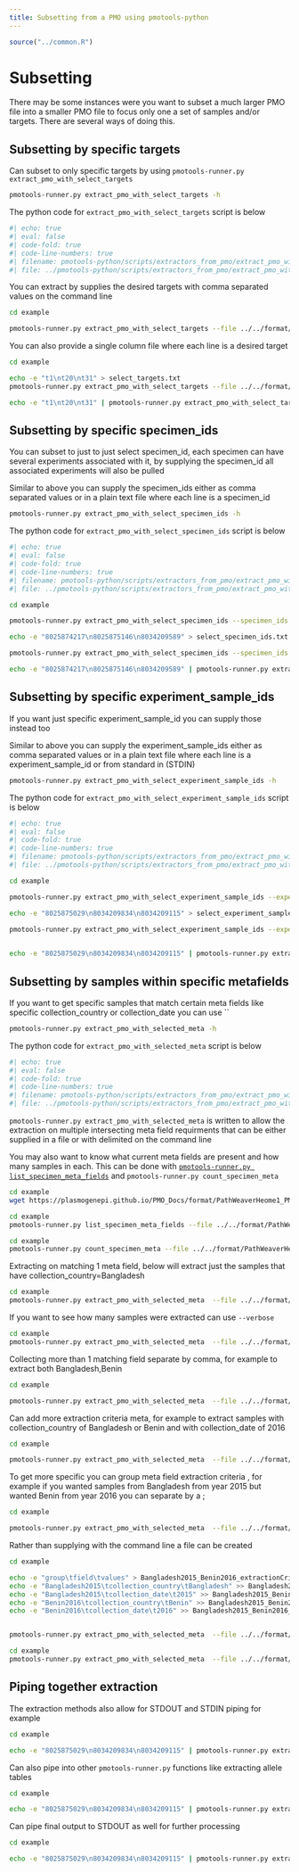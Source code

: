 ```yaml
---
title: Subsetting from a PMO using pmotools-python
---
```


```r
source("../common.R")
```

# Subsetting 

There may be some instances were you want to subset a much larger PMO file into a smaller PMO file to focus only one a set of samples and/or targets. There are several ways of doing this. 


## Subsetting by specific targets  

Can subset to only specific targets by using `pmotools-runner.py extract_pmo_with_select_targets`

```bash
pmotools-runner.py extract_pmo_with_select_targets -h
```

The python code for `extract_pmo_with_select_targets` script is below

```python
#| echo: true
#| eval: false
#| code-fold: true
#| code-line-numbers: true
#| filename: pmotools-python/scripts/extractors_from_pmo/extract_pmo_with_select_targets.py
#| file: ../pmotools-python/scripts/extractors_from_pmo/extract_pmo_with_select_targets.py
```



You can extract by supplies the desired targets with comma separated values on the command line 
```bash
cd example 

pmotools-runner.py extract_pmo_with_select_targets --file ../../format/moz2018_PMO.json.gz --targets t1,t20,t31  --output t1_t20_t31_moz2018_PMO.json.gz --overwrite
```

You can also provide a single column file where each line is a desired target 
```bash
cd example 

echo -e "t1\nt20\nt31" > select_targets.txt 
pmotools-runner.py extract_pmo_with_select_targets --file ../../format/moz2018_PMO.json.gz --targets select_targets.txt  --output t1_t20_t31_moz2018_PMO.json.gz --overwrite

echo -e "t1\nt20\nt31" | pmotools-runner.py extract_pmo_with_select_targets --file ../../format/moz2018_PMO.json.gz --targets STDIN --output t1_t20_t31_moz2018_PMO.json.gz --overwrite

```


## Subsetting by specific specimen_ids 

You can subset to just to just select specimen_id, each specimen can have several experiments associated with it, by supplying the specimen_id all associated experiments will also be pulled 

Similar to above you can supply the specimen_ids either as comma separated values or in a plain text file where each line is a specimen_id

```bash
pmotools-runner.py extract_pmo_with_select_specimen_ids -h
```

The python code for `extract_pmo_with_select_specimen_ids` script is below

```python
#| echo: true
#| eval: false
#| code-fold: true
#| code-line-numbers: true
#| filename: pmotools-python/scripts/extractors_from_pmo/extract_pmo_with_select_specimen_ids.py
#| file: ../pmotools-python/scripts/extractors_from_pmo/extract_pmo_with_select_specimen_ids.py
```

```bash
cd example 

pmotools-runner.py extract_pmo_with_select_specimen_ids --specimen_ids 8025874217,8025875146,8034209589 --file ../../format/moz2018_PMO.json.gz --output 8025874217_8025875146_8034209589_moz2018_PMO.json.gz --overwrite

echo -e "8025874217\n8025875146\n8034209589" > select_specimen_ids.txt 

pmotools-runner.py extract_pmo_with_select_specimen_ids --specimen_ids select_specimen_ids.txt --file ../../format/moz2018_PMO.json.gz --output 8025874217_8025875146_8034209589_moz2018_PMO.json.gz --overwrite

echo -e "8025874217\n8025875146\n8034209589" | pmotools-runner.py extract_pmo_with_select_specimen_ids --specimen_ids STDIN --file ../../format/moz2018_PMO.json.gz --output 8025874217_8025875146_8034209589_moz2018_PMO.json.gz --overwrite
```

## Subsetting by specific experiment_sample_ids 

If you want just specific experiment_sample_id you can supply those instead too  

Similar to above you can supply the experiment_sample_ids either as comma separated values or in a plain text file where each line is a experiment_sample_id or from standard in (STDIN)

```bash
pmotools-runner.py extract_pmo_with_select_experiment_sample_ids -h
```

The python code for `extract_pmo_with_select_experiment_sample_ids` script is below

```python
#| echo: true
#| eval: false
#| code-fold: true
#| code-line-numbers: true
#| filename: pmotools-python/scripts/extractors_from_pmo/extract_pmo_with_select_experiment_sample_ids.py
#| file: ../pmotools-python/scripts/extractors_from_pmo/extract_pmo_with_select_experiment_sample_ids.py
```

```bash
cd example 

pmotools-runner.py extract_pmo_with_select_experiment_sample_ids --experiment_sample_ids 8025875029,8034209834,8034209115 --file ../../format/moz2018_PMO.json.gz --output 8025875029_8034209834_8034209115_moz2018_PMO.json.gz --overwrite

echo -e "8025875029\n8034209834\n8034209115" > select_experiment_sample_ids.txt 
  
pmotools-runner.py extract_pmo_with_select_experiment_sample_ids --experiment_sample_ids select_experiment_sample_ids.txt --file ../../format/moz2018_PMO.json.gz --output 8025875029_8034209834_8034209115_moz2018_PMO.json.gz --overwrite


echo -e "8025875029\n8034209834\n8034209115" | pmotools-runner.py extract_pmo_with_select_experiment_sample_ids --experiment_sample_ids STDIN --file ../../format/moz2018_PMO.json.gz --output 8025875029_8034209834_8034209115_moz2018_PMO.json.gz --overwrite
```


## Subsetting by samples within specific metafields  

If you want to get specific samples that match certain meta fields like specific collection_country or collection_date you can use ``

```bash
pmotools-runner.py extract_pmo_with_selected_meta -h 
```

The python code for `extract_pmo_with_selected_meta` script is below

```python
#| echo: true
#| eval: false
#| code-fold: true
#| code-line-numbers: true
#| filename: pmotools-python/scripts/extractors_from_pmo/extract_pmo_with_selected_meta.py
#| file: ../pmotools-python/scripts/extractors_from_pmo/extract_pmo_with_selected_meta.py
```

`pmotools-runner.py extract_pmo_with_selected_meta` is written to allow the extraction on multiple intersecting meta field requirments that can be either supplied in a file or with delimited on the command line 

You may also want to know what current meta fields are present and how many samples in each. This can be done with [`pmotools-runner.py list_specimen_meta_fields`](getting_basic_info_from_pmo.qmd#list_specimen_meta_fields) and `pmotools-runner.py count_specimen_meta`

```bash
cd example 
wget https://plasmogenepi.github.io/PMO_Docs/format/PathWeaverHeome1_PMO.json.gz

```

```bash
cd example 
pmotools-runner.py list_specimen_meta_fields --file ../../format/PathWeaverHeome1_PMO.json.gz

```

```bash
cd example 
pmotools-runner.py count_specimen_meta --file ../../format/PathWeaverHeome1_PMO.json.gz  --meta_fields collection_country,collection_date | head -20

```


Extracting on matching 1 meta field, below will extract just the samples that have collection_country=Bangladesh

```bash
cd example 
pmotools-runner.py extract_pmo_with_selected_meta  --file ../../format/PathWeaverHeome1_PMO.json.gz --metaFieldsValues "collection_country=Bangladesh" --output Bangladesh_moz2018_PMO.json.gz   --overwrite

```

If you want to see how many samples were extracted can use `--verbose`

```bash
cd example 
pmotools-runner.py extract_pmo_with_selected_meta  --file ../../format/PathWeaverHeome1_PMO.json.gz --metaFieldsValues "collection_country=Bangladesh" --output Bangladesh_moz2018_PMO.json.gz   --overwrite --verbose

```

Collecting more than 1 matching field separate by comma, for example to extract both Bangladesh,Benin

```bash
cd example 

pmotools-runner.py extract_pmo_with_selected_meta  --file ../../format/PathWeaverHeome1_PMO.json.gz --metaFieldsValues "collection_country=Bangladesh,Benin" --output Bangladesh_Benin_moz2018_PMO.json.gz   --overwrite --verbose 

```

Can add more extraction criteria meta, for example to extract samples with collection_country of Bangladesh or Benin and with collection_date of 2016 

```bash
cd example 

pmotools-runner.py extract_pmo_with_selected_meta  --file ../../format/PathWeaverHeome1_PMO.json.gz --metaFieldsValues "collection_country=Bangladesh,Benin:collection_date=2016" --output Bangladesh_Benin_2016_moz2018_PMO.json.gz   --overwrite --verbose 

```

To get more specific you can group meta field extraction criteria , for example if you wanted samples from Bangladesh from year 2015 but wanted Benin from year 2016 you can separate by a ; 

```bash
cd example 

pmotools-runner.py extract_pmo_with_selected_meta  --file ../../format/PathWeaverHeome1_PMO.json.gz --metaFieldsValues "collection_country=Bangladesh:collection_date=2015;collection_country=Benin:collection_date=2016" --output Bangladesh2015_Benin2016_moz2018_PMO.json.gz   --overwrite --verbose 

```


Rather than supplying with the command line a file can be created 

```bash
cd example 

echo -e "group\tfield\tvalues" > Bangladesh2015_Benin2016_extractionCriteria.tsv 
echo -e "Bangladesh2015\tcollection_country\tBangladesh" >> Bangladesh2015_Benin2016_extractionCriteria.tsv 
echo -e "Bangladesh2015\tcollection_date\t2015" >> Bangladesh2015_Benin2016_extractionCriteria.tsv 
echo -e "Benin2016\tcollection_country\tBenin" >> Bangladesh2015_Benin2016_extractionCriteria.tsv 
echo -e "Benin2016\tcollection_date\t2016" >> Bangladesh2015_Benin2016_extractionCriteria.tsv 


pmotools-runner.py extract_pmo_with_selected_meta  --file ../../format/PathWeaverHeome1_PMO.json.gz --metaFieldsValues Bangladesh2015_Benin2016_extractionCriteria.tsv --output Bangladesh2015_Benin2016_moz2018_PMO.json.gz   --overwrite --verbose 

```



```bash
cd example 
pmotools-runner.py extract_pmo_with_selected_meta  --file ../../format/moz2018_PMO.json.gz --metaFieldsValues "collection_country=Mozambique:geo_admin3=Inhassoro;collection_country=Mozambique:geo_admin3=Mandlakazi,Namaacha" --output Mozambique_moz2018_PMO.json.gz  --verbose  --overwrite

```



## Piping together extraction 

The extraction methods also allow for STDOUT and STDIN piping for example  
```bash
cd example 

echo -e "8025875029\n8034209834\n8034209115" | pmotools-runner.py extract_pmo_with_select_experiment_sample_ids --experiment_sample_ids STDIN --file ../../format/moz2018_PMO.json.gz --output STDOUT | pmotools-runner.py extract_pmo_with_select_targets --file STDIN --targets t1,t20,t31  --output t1_t20_t31_8025875029_8034209834_8034209115_moz2018_PMO.json.gz --overwrite

```

Can also pipe into other `pmotools-runner.py` functions like extracting allele tables 

```bash
cd example 

echo -e "8025875029\n8034209834\n8034209115" | pmotools-runner.py extract_pmo_with_select_experiment_sample_ids --experiment_sample_ids STDIN --file ../../format/moz2018_PMO.json.gz --output STDOUT | pmotools-runner.py extract_pmo_with_select_targets --file STDIN --targets t1,t20,t31  --output STDOUT | pmotools-runner.py extract_allele_table --file STDIN --bioid Mozambique2018-SeekDeep --output alleles_data_t1_t20_t31_8025875029_8034209834_8034209115_moz2018_PMO.tsv.gz --overwrite

```


Can pipe final output to STDOUT as well for further processing 

```bash
cd example 

echo -e "8025875029\n8034209834\n8034209115" | pmotools-runner.py extract_pmo_with_select_experiment_sample_ids --experiment_sample_ids STDIN --file ../../format/moz2018_PMO.json.gz --output STDOUT | pmotools-runner.py extract_pmo_with_select_targets --file STDIN --targets t1,t20,t31  --output STDOUT | pmotools-runner.py extract_allele_table --file STDIN --bioid Mozambique2018-SeekDeep --output STDOUT  --specimen_info_meta_fields specimen_id,collection_country

```


